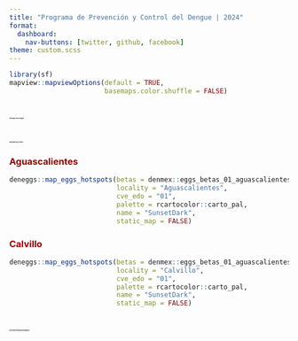 ```yaml
---
title: "Programa de Prevención y Control del Dengue | 2024"
format: 
  dashboard:
    nav-buttons: [twitter, github, facebook]
theme: custom.scss
---
```


```r
library(sf)
mapview::mapviewOptions(default = TRUE,
                        basemaps.color.shuffle = FALSE)
```


# [**Hotspots de Dengue**]{style="font-size:2pt"}

::: panel-tabset

:::

# [**Hotspots de Vector**]{style="font-size:2pt"}

::: panel-tabset
### [**Aguascalientes**]{style="color:#990000"}
```r
deneggs::map_eggs_hotspots(betas = denmex::eggs_betas_01_aguascalientes,
                           locality = "Aguascalientes",
                           cve_edo = "01",
                           palette = rcartocolor::carto_pal,
                           name = "SunsetDark",
                           static_map = FALSE)
```


### [**Calvillo**]{style="color:#990000"}
```r
deneggs::map_eggs_hotspots(betas = denmex::eggs_betas_01_aguascalientes,
                           locality = "Calvillo",
                           cve_edo = "01",
                           palette = rcartocolor::carto_pal,
                           name = "SunsetDark",
                           static_map = FALSE)
```



:::


# [**Escenarios Epidemiológicos**]{style="font-size:2pt"}

::: panel-tabset
:::

